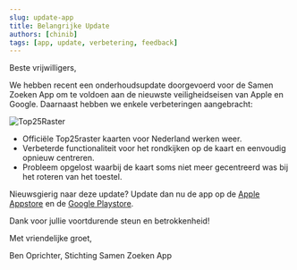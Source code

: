 ```yaml
---
slug: update-app
title: Belangrijke Update
authors: [chinib]
tags: [app, update, verbetering, feedback]
---
```


Beste vrijwilligers,

We hebben recent een onderhoudsupdate doorgevoerd voor de Samen Zoeken App om te voldoen aan de nieuwste veiligheidseisen van Apple en Google. Daarnaast hebben we enkele verbeteringen aangebracht:

![Top25Raster](./topraster.png)

- Officiële Top25raster kaarten voor Nederland werken weer.
- Verbeterde functionaliteit voor het rondkijken op de kaart en eenvoudig opnieuw centreren.
- Probleem opgelost waarbij de kaart soms niet meer gecentreerd was bij het roteren van het toestel.

Nieuwsgierig naar deze update? Update dan nu de app op de [Apple Appstore](https://apps.apple.com/us/app/samenzoeken/id6449149051?itsct=apps_box_link&itscg=30200) 
en de [Google Playstore](https://play.google.com/store/apps/details?id=app.samenzoeken).

Dank voor jullie voortdurende steun en betrokkenheid! 

Met vriendelijke groet,




Ben
Oprichter, Stichting Samen Zoeken App